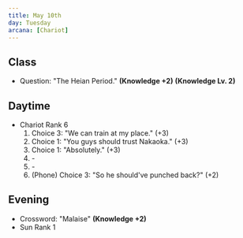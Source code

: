 ```yaml
---
title: May 10th
day: Tuesday
arcana: [Chariot]
---
```


## Class
- Question: "The Heian Period." **(Knowledge +2)** **(Knowledge Lv.
2)**

## Daytime
- Chariot Rank 6
    1. Choice 3: "We can train at my place." (+3)
    1. Choice 1: "You guys should trust Nakaoka." (+3)
    1. Choice 1: "Absolutely." (+3)
    1. \-
    1. \-
    1. (Phone) Choice 3: "So he should've punched back?" (+2)


## Evening
- Crossword: "Malaise" **(Knowledge +2)**
- Sun Rank 1